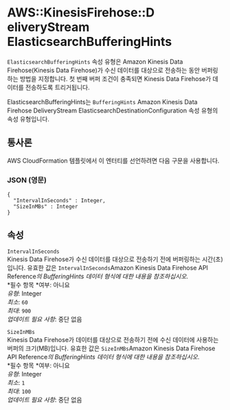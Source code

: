 # AWS::KinesisFirehose::D eliveryStream ElasticsearchBufferingHints

`ElasticsearchBufferingHints` 속성 유형은 Amazon Kinesis Data Firehose(Kinesis Data Firehose)가 수신 데이터를 대상으로 전송하는 동안 버퍼링하는 방법을 지정합니다. 첫 번째 버퍼 조건이 충족되면 Kinesis Data Firehose가 데이터를 전송하도록 트리거됩니다.

ElasticsearchBufferingHints는 `BufferingHints` Amazon Kinesis Data Firehose DeliveryStream ElasticsearchDestinationConfiguration 속성 유형의 속성 유형입니다.

## 통사론

AWS CloudFormation 템플릿에서 이 엔터티를 선언하려면 다음 구문을 사용합니다.

### JSON (영문)

```
{
  "IntervalInSeconds" : Integer,
  "SizeInMBs" : Integer
}
```

## 속성

`IntervalInSeconds`  
Kinesis Data Firehose가 수신 데이터를 대상으로 전송하기 전에 버퍼링하는 시간(초)입니다. 유효한 값은 `IntervalInSeconds`Amazon Kinesis Data Firehose API Reference*의 BufferingHints 데이터 형식에 대한 내용을 참조하십시오*.  
*필수 항목 *여부: 아니요  
_유형_: Integer  
_최소_: `60`  
_최대_: `900`  
_업데이트 필요 사항_: 중단 없음

`SizeInMBs`  
Kinesis Data Firehose가 데이터를 대상으로 전송하기 전에 수신 데이터에 사용하는 버퍼의 크기(MB)입니다. 유효한 값은 `SizeInMBs`Amazon Kinesis Data Firehose API Reference*의 BufferingHints 데이터 형식에 대한 내용을 참조하십시오*.  
*필수 항목 *여부: 아니요  
_유형_: Integer  
_최소_: `1`  
_최대_: `100`  
_업데이트 필요 사항_: 중단 없음
